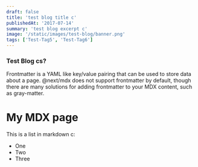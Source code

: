 ```yaml
---
draft: false
title: 'test blog title c'
publishedAt: '2017-07-14'
summary: 'test blog excerpt c'
image: '/static/images/test-blog/banner.png'
tags: ['Test-Tag5', 'Test-Tag6']
---
```


### Test Blog cs?

Frontmatter is a YAML like key/value pairing that can be used to store data about a page. @next/mdx does not support frontmatter by default, though there are many solutions for adding frontmatter to your MDX content, such as gray-matter.

# My MDX page

This is a list in markdown c:

- One
- Two
- Three
